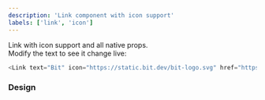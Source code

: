 ```yaml
---
description: 'Link component with icon support'
labels: ['link', 'icon']
---
```



Link with icon support and all native props.  
Modify the text to see it change live:

```js live
<Link text="Bit" icon="https://static.bit.dev/bit-logo.svg" href="https://bit.dev" external />
```

### Design

<FigmaEmbed src="url-to-figma" />
